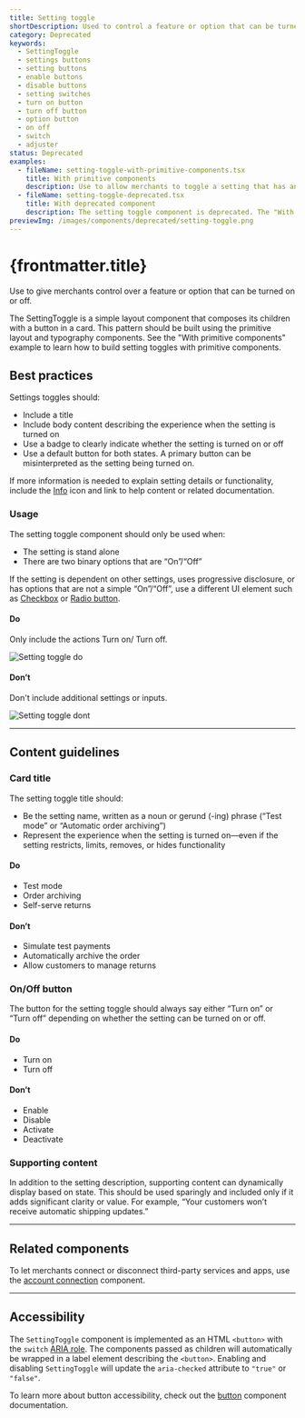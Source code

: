```yaml
---
title: Setting toggle
shortDescription: Used to control a feature or option that can be turned on or off.
category: Deprecated
keywords:
  - SettingToggle
  - settings buttons
  - setting buttons
  - enable buttons
  - disable buttons
  - setting switches
  - turn on button
  - turn off button
  - option button
  - on off
  - switch
  - adjuster
status: Deprecated
examples:
  - fileName: setting-toggle-with-primitive-components.tsx
    title: With primitive components
    description: Use to allow merchants to toggle a setting that has an on or off state. Display the name of the setting and provide a description so merchants have the context needed to decide whether or not to enable the setting. This pattern is built using the layout and typography components, instead of the deprecated `SettingToggle` component.
  - fileName: setting-toggle-deprecated.tsx
    title: With deprecated component
    description: The setting toggle component is deprecated. The "With primitive components" example is the recommended way to build the setting toggle pattern.
previewImg: /images/components/deprecated/setting-toggle.png
---
```


# {frontmatter.title}

<Lede>

Use to give merchants control over a feature or option that can be turned on or off.

</Lede>

<StatusBanner status={frontmatter.status}>
  The SettingToggle is a simple layout component that composes its children with
  a button in a card. This pattern should be built using the primitive layout
  and typography components. See the "With primitive components" example to
  learn how to build setting toggles with primitive components.
</StatusBanner>

<Examples />

<Props componentName={frontmatter.title} />

## Best practices

Settings toggles should:

- Include a title
- Include body content describing the experience when the setting is turned on
- Use a badge to clearly indicate whether the setting is turned on or off
- Use a default button for both states. A primary button can be misinterpreted as the setting being turned on.

If more information is needed to explain setting details or functionality, include the [Info](https://polaris.shopify.com/icons?icon=InfoMinor&q=) icon and link to help content or related documentation.

### Usage

The setting toggle component should only be used when:

- The setting is stand alone
- There are two binary options that are “On”/“Off”

If the setting is dependent on other settings, uses progressive disclosure, or has options that are not a simple “On”/“Off”, use a different UI element such as [Checkbox](https://polaris.shopify.com/components/selection-and-input/checkbox) or [Radio button](https://polaris.shopify.com/components/selection-and-input/radio-button).

<DoDont>

#### Do

Only include the actions Turn on/ Turn off.

![Setting toggle do](/images/components/deprecated/setting-toggle/Do.png)

#### Don’t

Don't include additional settings or inputs.

![Setting toggle dont](/images/components/deprecated/setting-toggle/Dont.png)

</DoDont>

---

## Content guidelines

### Card title

The setting toggle title should:

- Be the setting name, written as a noun or gerund (-ing) phrase (“Test mode” or “Automatic order archiving”)
- Represent the experience when the setting is turned on—even if the setting restricts, limits, removes, or hides functionality

<DoDont>

#### Do

- Test mode
- Order archiving
- Self-serve returns

#### Don’t

- Simulate test payments
- Automatically archive the order
- Allow customers to manage returns

</DoDont>

### On/Off button

The button for the setting toggle should always say either “Turn on” or “Turn off” depending on whether the setting can be turned on or off.

<DoDont>

#### Do

- Turn on
- Turn off

#### Don’t

- Enable
- Disable
- Activate
- Deactivate

</DoDont>

### Supporting content

In addition to the setting description, supporting content can dynamically display based on state. This should be used sparingly and included only if it adds significant clarity or value. For example, “Your customers won’t receive automatic shipping updates.”

---

## Related components

To let merchants connect or disconnect third-party services and apps, use the [account connection](https://polaris.shopify.com/components/account-connection) component.

---

## Accessibility

The `SettingToggle` component is implemented as an HTML `<button>` with the `switch` [ARIA role](https://developer.mozilla.org/en-US/docs/Web/Accessibility/ARIA/Roles/switch_role).
The components passed as children will automatically be wrapped in a label element describing the `<button>`. Enabling and disabling `SettingToggle` will update the `aria-checked` attribute to `"true"` or `"false"`.

To learn more about button accessibility, check out the [button](https://polaris.shopify.com/components/actions/button) component documentation.

